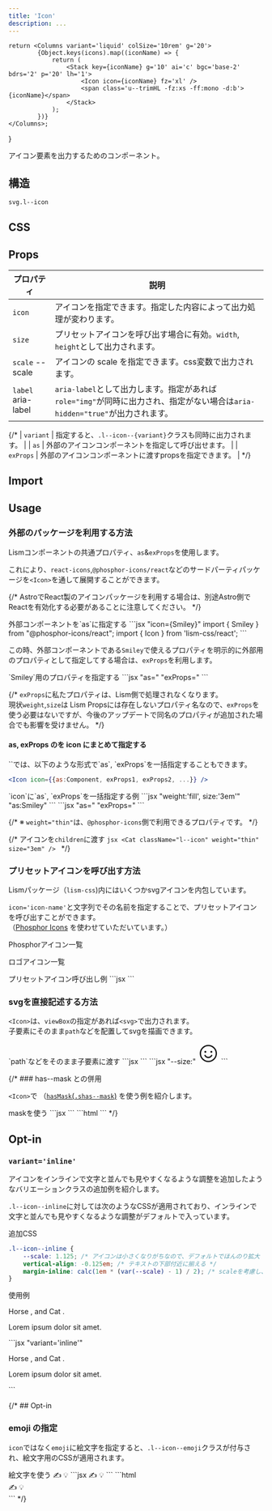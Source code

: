 ```yaml
---
title: 'Icon'
description: ...
---
```



	return <Columns variant='liquid' colSize='10rem' g='20'>
			{Object.keys(icons).map((iconName) => {
				return (
					<Stack key={iconName} g='10' ai='c' bgc='base-2' bdrs='2' p='20' lh='1'>
						<Icon icon={iconName} fz='xl' />
						<span class='u--trimHL -fz:xs -ff:mono -d:b'>{iconName}</span>
					</Stack>
				);
			})}
	</Columns>;
}


アイコン要素を出力するためのコンポーネント。


## 構造
```pug
svg.l--icon
```


## CSS

<EmbedCode dirPath='packages/lism-css' srcPath='src/scss/layout/_icon.scss' />


## Props

| プロパティ | 説明 |
|---|---|
| `icon` | アイコンを指定できます。指定した内容によって出力処理が変わります。 |
| `size` | プリセットアイコンを呼び出す場合に有効。`width`, `height`として出力されます。|
| `scale` <PropBadge type="cssvar">--scale</PropBadge>| アイコンの scale を指定できます。css変数で出力されます。 |
| `label` <PropBadge type="attr">aria-label</PropBadge>| `aria-label`として出力します。指定があれば`role="img"`が同時に出力され、指定がない場合は`aria-hidden="true"`が出力されます。 |


{/*
| `variant` | 指定すると、`.l--icon--{variant}`クラスも同時に出力されます。 |
| `as` | 外部のアイコンコンポーネントを指定して呼び出せます。 |
| `exProps` | 外部のアイコンコンポーネントに渡すpropsを指定できます。 |
*/}



## Import

<ImportPackage component='Icon' />

## Usage


### 外部のパッケージを利用する方法

Lismコンポーネントの共通プロパティ、`as`&`exProps`を使用します。

これにより、`react-icons`,`@phosphor-icons/react`などのサードパーティパッケージを`<Icon>`を通して展開することができます。

{/* <Callout type='warning'>
AstroでReact製のアイコンパッケージを利用する場合は、別途Astro側でReactを有効化する必要があることに注意してください。
</Callout> */}

<Spacer h={10}/>

<Preview>
	<PreviewTitle>外部コンポーネントを`as`に指定する</PreviewTitle>
	<PreviewArea p='30'>
		<Icon as={Smiley} fz='2rem'/>
	</PreviewArea>
	<PreviewCode>
```jsx "icon={Smiley}"
import { Smiley } from "@phosphor-icons/react";
import { Icon } from 'lism-css/react';

<Icon as={Smiley} fz='2rem'/>
```
	</PreviewCode>
</Preview>


この時、外部コンポーネントである`Smiley`で使えるプロパティを明示的に外部用のプロパティとして指定してする場合は、`exProps`を利用します。

<Preview>
	<PreviewTitle>`Smiley`用のプロパティを指定する</PreviewTitle>
	<PreviewArea p='30'>
		<Icon as={Smiley} exProps={{ weight:'fill', size:'3em' }} c='blue' />
	</PreviewArea>
	<PreviewCode>
		```jsx "as=" "exProps="
		<Icon as={Smiley} exProps={{ weight:'fill', size:'3em' }} c='blue' />
		```
	</PreviewCode>
</Preview>

{/* <Note type='note' title='Note'>
`exProps`に私たプロパティは、Lism側で処理されなくなります。  
現状`weight`,`size`は Lism Propsには存在しないプロパティ名なので、`exProps`を使う必要はないですが、今後のアップデートで同名のプロパティが追加された場合でも影響を受けません。
</Note> */}

<Spacer h={10}/>


#### as, exProps のを icon にまとめて指定する

<Note type='point' title='Point'>
`<Icon>`では、以下のような形式で`as`, `exProps`を一括指定することもできます。

```jsx
<Icon icon={{as:Component, exProps1, exProps2, ...}} />
```
</Note>


<Preview>
	<PreviewTitle>`icon`に`as`, `exProps`を一括指定する例</PreviewTitle>
	<PreviewArea p='30'>
		<Icon icon={{as:Smiley, weight:'fill', size:'3em'}} c='blue' />
	</PreviewArea>
		<PreviewCode slot='tab' label='一括'>
		```jsx "weight:'fill', size:'3em'" "as:Smiley"
		<Icon icon={{as:Smiley, weight:'fill', size:'3em'}} c='blue' />
		``` 
	</PreviewCode>
	<PreviewCode slot='tab' label='分割'>
		```jsx "as=" "exProps="
		<Icon as={Smiley} exProps={{weight:'fill', size:'3em'}} c='blue' />
		``` 
	</PreviewCode>

</Preview>



{/* ※ `weight="thin"`は、`@phosphor-icons`側で利用できるプロパティです。 */}

{/* <Preview>
	<PreviewTitle>アイコンを`children`に渡す</PreviewTitle>
	<PreviewArea p='30'>
		<Cat className="l--icon" weight="thin" size="3em" />
	</PreviewArea>
	<PreviewCode>
		```jsx
		<Cat className="l--icon" weight="thin" size="3em" />
		```
	</PreviewCode>
</Preview> */}



### プリセットアイコンを呼び出す方法

Lismパッケージ（`lism-css`)内にはいくつかsvgアイコンを内包しています。

`icon='icon-name'`と文字列でその名前を指定することで、プリセットアイコンを呼び出すことができます。  
（[Phosphor Icons](https://phosphoricons.com/) を使わせていただいています。）

<PreviewTitle>Phosphorアイコン一覧</PreviewTitle>
<Container>
<PresetIcons icons={phIcons} />
</Container>

<PreviewTitle>ロゴアイコン一覧</PreviewTitle>
<Container>
<PresetIcons icons={logoIcons} />
</Container>

<Preview>
	<PreviewTitle>プリセットアイコン呼び出し例</PreviewTitle>
	<PreviewArea p='30'>
		<Cluster g='20'>
			<Icon icon='lightbulb' size='40px' />
			<Icon icon='warning' fz='2xl' c='blue' />
		</Cluster>
	</PreviewArea>
	<PreviewCode>
		```jsx
		<Cluster g='20'>
			<Icon icon='lightbulb' size='40px' />
			<Icon icon='warning' fz='2xl' c='blue' />
		</Cluster>
		```
	</PreviewCode>
</Preview>



### svgを直接記述する方法

`<Icon>`は、`viewBox`の指定があれば`<svg>`で出力されます。  
子要素にそのまま`path`などを配置してsvgを描画できます。


<Preview>
	<PreviewTitle>`path`などをそのまま子要素に渡す</PreviewTitle>
	<PreviewArea p='30'>
		<Icon viewBox='0 0 256 256' label='Smiley icon' fz='3em' c='blue'>
			<path d="M128,24A104,104,0,1,0,232,128,104.11,104.11,0,0,0,128,24Zm0,192a88,88,0,1,1,88-88A88.1,88.1,0,0,1,128,216ZM80,108a12,12,0,1,1,12,12A12,12,0,0,1,80,108Zm96,0a12,12,0,1,1-12-12A12,12,0,0,1,176,108Zm-1.07,48c-10.29,17.79-27.4,28-46.93,28s-36.63-10.2-46.92-28a8,8,0,1,1,13.84-8c7.47,12.91,19.21,20,33.08,20s25.61-7.1,33.07-20a8,8,0,0,1,13.86,8Z"></path>
		</Icon>
	</PreviewArea>
	<PreviewCode slot='tab' label='JSX'>
		```jsx
		<Icon viewBox='0 0 256 256' label='Smiley icon' fz='3em' c='blue'>
			<path d="M128,24A104,104,0,1,0,232,128,104.11,104.11,0,0,0,128,24Zm0,192a88,88,0,1,1,88-88A88.1,88.1,0,0,1,128,216ZM80,108a12,12,0,1,1,12,12A12,12,0,0,1,80,108Zm96,0a12,12,0,1,1-12-12A12,12,0,0,1,176,108Zm-1.07,48c-10.29,17.79-27.4,28-46.93,28s-36.63-10.2-46.92-28a8,8,0,1,1,13.84-8c7.47,12.91,19.21,20,33.08,20s25.61-7.1,33.07-20a8,8,0,0,1,13.86,8Z"></path>
		</Icon>
		```
	</PreviewCode>
	<PreviewCode slot='tab' label='HTML'>
		```jsx "--size:"
		<svg xmlns="http://www.w3.org/2000/svg" viewBox="0 0 256 256" width="3em" height="3em" fill="currentColor" focusable="false" aria-label="Phosphor Icons のロゴ" role="img" class="l--icon -c:" style="--c:var(--blue)">
			<path d="M128,24A104,104,0,1,0,232,128,104.11,104.11,0,0,0,128,24Zm0,192a88,88,0,1,1,88-88A88.1,88.1,0,0,1,128,216ZM80,108a12,12,0,1,1,12,12A12,12,0,0,1,80,108Zm96,0a12,12,0,1,1-12-12A12,12,0,0,1,176,108Zm-1.07,48c-10.29,17.79-27.4,28-46.93,28s-36.63-10.2-46.92-28a8,8,0,1,1,13.84-8c7.47,12.91,19.21,20,33.08,20s25.61-7.1,33.07-20a8,8,0,0,1,13.86,8Z"></path>
		</svg>
		```
	</PreviewCode>
</Preview>


{/* ### has--mask との併用

`<Icon>`で （[`hasMask`(`.shas--mask`)](/css/layout-state/#has--mask)  を使う例を紹介します。

<Preview>
	<PreviewTitle>maskを使う</PreviewTitle>
	<PreviewArea p='30'>
		<Icon fz='4xl' bgc='green' mask maskImg='<svg xmlns="http://www.w3.org/2000/svg" width="32" height="32" fill="#000000" viewBox="0 0 256 256"><path d="M128,24A104,104,0,1,0,232,128,104.11,104.11,0,0,0,128,24Zm0,192a88,88,0,1,1,88-88A88.1,88.1,0,0,1,128,216ZM80,108a12,12,0,1,1,12,12A12,12,0,0,1,80,108Zm96,0a12,12,0,1,1-12-12A12,12,0,0,1,176,108Zm-1.07,48c-10.29,17.79-27.4,28-46.93,28s-36.63-10.2-46.92-28a8,8,0,1,1,13.84-8c7.47,12.91,19.21,20,33.08,20s25.61-7.1,33.07-20a8,8,0,0,1,13.86,8Z"></path></svg>'
		/>
	</PreviewArea>
	<PreviewCode slot='tab' label='JSX'>
		```jsx
		<Icon fz='4xl' bgc='green' mask maskImg='<svg xmlns="http://www.w3.org/2000/svg" width="32" height="32" fill="#000000" viewBox="0 0 256 256"><path d="M128,24A104,104,0,1,0,232,128,104.11,104.11,0,0,0,128,24Zm0,192a88,88,0,1,1,88-88A88.1,88.1,0,0,1,128,216ZM80,108a12,12,0,1,1,12,12A12,12,0,0,1,80,108Zm96,0a12,12,0,1,1-12-12A12,12,0,0,1,176,108Zm-1.07,48c-10.29,17.79-27.4,28-46.93,28s-36.63-10.2-46.92-28a8,8,0,1,1,13.84-8c7.47,12.91,19.21,20,33.08,20s25.61-7.1,33.07-20a8,8,0,0,1,13.86,8Z"></path></svg>'
		/>
		```
	</PreviewCode>
	<PreviewCode slot='tab' label='HTML'>
		```html
		<span class="l--icon -mask: -fz:4xl" style="--mask-img:url('data:image/svg+xml;utf8,<svg xmlns=&quot;http://www.w3.org/2000/svg&quot; width=&quot;32&quot; height=&quot;32&quot; fill=&quot;%23000000&quot; viewBox=&quot;0 0 256 256&quot;><path d=&quot;M128,24A104,104,0,1,0,232,128,104.11,104.11,0,0,0,128,24Zm0,192a88,88,0,1,1,88-88A88.1,88.1,0,0,1,128,216ZM80,108a12,12,0,1,1,12,12A12,12,0,0,1,80,108Zm96,0a12,12,0,1,1-12-12A12,12,0,0,1,176,108Zm-1.07,48c-10.29,17.79-27.4,28-46.93,28s-36.63-10.2-46.92-28a8,8,0,1,1,13.84-8c7.47,12.91,19.21,20,33.08,20s25.61-7.1,33.07-20a8,8,0,0,1,13.86,8Z&quot;></path></svg>');--bgc:var(--green)" aria-hidden="true"></span>
		```
	</PreviewCode>
</Preview> */}



## Opt-in

### `variant='inline'`

アイコンをインラインで文字と並んでも見やすくなるような調整を追加したようなバリエーションクラスの追加例を紹介します。


`.l--icon--inline`に対しては次のようなCSSが適用されており、インラインで文字と並んでも見やすくなるような調整がデフォルトで入っています。


<PreviewTitle>追加CSS</PreviewTitle>
```css
.l--icon--inline {
	--scale: 1.125; /* アイコンは小さくなりがちなので、デフォルトでほんのり拡大 */
	vertical-align: -0.125em; /* テキストの下部付近に揃える */
	margin-inline: calc(1em * (var(--scale) - 1) / 2); /* scaleを考慮し、マージンを確保 */
}
```

<Preview>
	<PreviewTitle>使用例</PreviewTitle>
	<PreviewArea p='30'>
		<p>Horse <Icon variant='inline' as={Horse} />, and Cat <Icon variant='inline' as={Cat}/>.</p>
		<p><Icon variant='inline' icon={{as:WarningCircle, weight:'fill'}} scale='2' c='red' /> Lorem ipsum dolor sit amet.</p>
	</PreviewArea>
	<PreviewCode>
		```jsx "variant='inline'"
		<p>
			Horse <Icon variant='inline' as={Horse} />, and Cat <Icon variant='inline' as={Cat}/>.
		</p>
		<p>
			<Icon variant='inline' icon={{as:WarningCircle, weight:'fill'}} scale='2' c='red' /> Lorem ipsum dolor sit amet.
		</p>
		```
	</PreviewCode>
</Preview>



{/* ## Opt-in

### emoji の指定

`icon`ではなく`emoji`に絵文字を指定すると、`.l--icon--emoji`クラスが付与され、絵文字用のCSSが適用されます。

<Preview>
	<PreviewTitle>絵文字を使う</PreviewTitle>
	<PreviewArea p='30'>
		<Flex g='20'>
			<Icon fz='2xl' lh='1'>✍️</Icon>
			<Icon fz='2xl' lh='1'>💡</Icon>
		</Flex>
	</PreviewArea>
	<PreviewCode slot='tab' label='JSX'>
		```jsx
		<Flex g='20'>
			<Icon fz='2xl' lh='1'>✍️</Icon>
			<Icon fz='2xl' lh='1'>💡</Icon>
		</Flex>
		```
	</PreviewCode>
	<PreviewCode slot='tab' label='HTML'>
		```html
		<div class="l--flex -g:20">
			<span class="l--icon -fz:2xl -lh:1" aria-hidden="true">✍️</span>
			<span class="l--icon -fz:2xl -lh:1" aria-hidden="true">💡</span>
		</div>
		```
	</PreviewCode>
</Preview> */}
